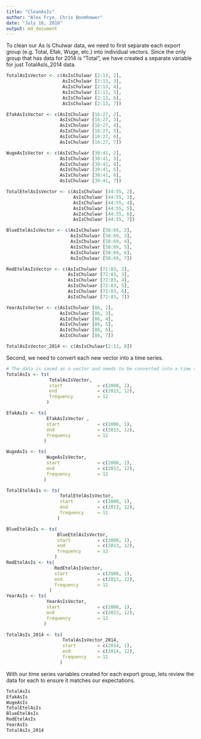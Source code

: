 ```yaml
---
title: "CleanAsIs"
author: "Alex Frye, Chris Boomhower"
date: "July 16, 2016"
output: md_document
---
```


To clean our As Is Chulwar data, we need to first separate each export group (e.g. Total, Efak, Wuge, etc.) into individual vectors.
Since the only group that has data for 2014 is "Total", we have created a separate variable for just TotalAsIs_2014 data. 

```R
TotalAsIsVector <- c(AsIsChulwar [2:13, 2],
                     AsIsChulwar [2:13, 3],
                     AsIsChulwar [2:13, 4],
                     AsIsChulwar [2:13, 5],
                     AsIsChulwar [2:13, 6],
                     AsIsChulwar [2:13, 7])

EfakAsIsVector <- c(AsIsChulwar [16:27, 2],
                    AsIsChulwar [16:27, 3],
                    AsIsChulwar [16:27, 4],
                    AsIsChulwar [16:27, 5],
                    AsIsChulwar [16:27, 6],
                    AsIsChulwar [16:27, 7])

WugeAsIsVector <- c(AsIsChulwar [30:41, 2],
                    AsIsChulwar [30:41, 3],
                    AsIsChulwar [30:41, 4],
                    AsIsChulwar [30:41, 5],
                    AsIsChulwar [30:41, 6],
                    AsIsChulwar [30:41, 7])

TotalEtelAsIsVector <- c(AsIsChulwar [44:55, 2],
                         AsIsChulwar [44:55, 3],
                         AsIsChulwar [44:55, 4],
                         AsIsChulwar [44:55, 5],
                         AsIsChulwar [44:55, 6],
                         AsIsChulwar [44:55, 7])

BlueEtelAsIsVector <- c(AsIsChulwar [58:69, 2],
                        AsIsChulwar [58:69, 3],
                        AsIsChulwar [58:69, 4],
                        AsIsChulwar [58:69, 5],
                        AsIsChulwar [58:69, 6],
                        AsIsChulwar [58:69, 7])

RedEtelAsIsVector <- c(AsIsChulwar [72:83, 2],
                       AsIsChulwar [72:83, 3],
                       AsIsChulwar [72:83, 4],
                       AsIsChulwar [72:83, 5],
                       AsIsChulwar [72:83, 6],
                       AsIsChulwar [72:83, 7])

YearAsIsVector <- c(AsIsChulwar [86, 2],
                    AsIsChulwar [86, 3],
                    AsIsChulwar [86, 4],
                    AsIsChulwar [86, 5],
                    AsIsChulwar [86, 6],
                    AsIsChulwar [86, 7])

TotalAsIsVector_2014 <- c(AsIsChulwar[2:13, 8])
```

Second, we need to convert each new vector into a time series.

```r
# The data is saved as a vector and needs to be converted into a time series
TotalAsIs <- ts(
                TotalAsIsVector,
                start             = c(2008, 1),
                end               = c(2013, 12),
                frequency         = 12
               )

EfakAsIs <- ts(
               EfakAsIsVector ,
               start              = c(2008, 1),
               end                = c(2013, 12),
               frequency          = 12
              )

WugeAsIs <- ts(
               WugeAsIsVector,
               start              = c(2008, 1),
               end                = c(2013, 12),
               frequency          = 12
              )

TotalEtelAsIs <- ts(
                    TotalEtelAsIsVector,
                    start         = c(2008, 1),
                    end           = c(2013, 12),
                    frequency     = 12
                   )

BlueEtelAsIs <- ts(
                   BlueEtelAsIsVector,
                   start          = c(2008, 1),
                   end            = c(2013, 12),
                   frequency      = 12
                  )
RedEtelAsIs <- ts(
                  RedEtelAsIsVector,
                  start           = c(2008, 1),
                  end             = c(2013, 12),
                  frequency       = 12
                )
YearAsIs <- ts(
               YearAsIsVector,
               start              = c(2008, 1),
               end                = c(2013, 12),
               frequency          = 12
              )

TotalAsIs_2014 <- ts(
                     TotalAsIsVector_2014,
                     start        = c(2014, 1),
                     end          = c(2014, 12),
                     frequency    = 12
                    )
```

With our time series variables created for each export group, lets review the data for each to ensure it matches our expectations.

```r
TotalAsIs
EfakAsIs
WugeAsIs
TotalEtelAsIs
BlueEtelAsIs
RedEtelAsIs
YearAsIs
TotalAsIs_2014
```
